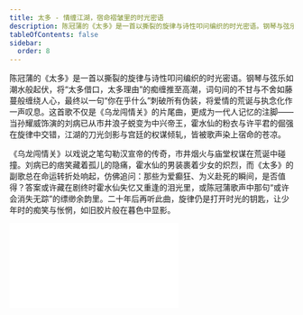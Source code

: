 ```yaml
---
title: 太多 - 情缠江湖，宿命褶皱里的时光密语
description: 陈冠蒲的《太多》是一首以撕裂的旋律与诗性叩问编织的时光密语。钢琴与弦乐如潮水般起伏，将“太多借口，太多理由”的痴缠推至高潮，词句间的不甘与不舍如藤蔓般缠绕人心，最终以一句“你在乎什么”刺破所有伪装，将爱情的荒诞与执念化作一声叹息。这首歌不仅是《乌龙闯情关》的片尾曲，更成为一代人记忆的注脚——当孙耀威饰演的刘病已从市井浪子蜕变为中兴帝王，霍水仙的粉衣与许平君的倔强在旋律中交错，江湖的刀光剑影与宫廷的权谋倾轧，皆被歌声染上宿命的苍凉。
tableOfContents: false
sidebar:
  order: 8
---
```


陈冠蒲的《太多》是一首以撕裂的旋律与诗性叩问编织的时光密语。钢琴与弦乐如潮水般起伏，将“太多借口，太多理由”的痴缠推至高潮，词句间的不甘与不舍如藤蔓般缠绕人心，最终以一句“你在乎什么”刺破所有伪装，将爱情的荒诞与执念化作一声叹息。这首歌不仅是《乌龙闯情关》的片尾曲，更成为一代人记忆的注脚——当孙耀威饰演的刘病已从市井浪子蜕变为中兴帝王，霍水仙的粉衣与许平君的倔强在旋律中交错，江湖的刀光剑影与宫廷的权谋倾轧，皆被歌声染上宿命的苍凉。

《乌龙闯情关》以戏说之笔勾勒汉宣帝的传奇，市井烟火与庙堂权谋在荒诞中碰撞。刘病已的痞笑藏着孤儿的隐痛，霍水仙的男装裹着少女的炽烈，而《太多》的副歌总在命运转折处响起，仿佛追问：那些为爱癫狂、为义赴死的瞬间，是否值得？答案或许藏在剧终时霍水仙失忆又重逢的泪光里，或陈冠蒲歌声中那句“或许会消失无踪”的缥缈余韵里。二十年后再听此曲，旋律仍是打开时光的钥匙，让少年时的痴笑与怅惘，如旧胶片般在暮色中显影。

<iframe class="bili-video" src="//player.bilibili.com/player.html?isOutside=true&aid=114507166781619&bvid=BV1u9EzzsE7g&cid=29962604099&p=1" scrolling="no" border="0" frameborder="no" framespacing="0" allowfullscreen="true"></iframe>